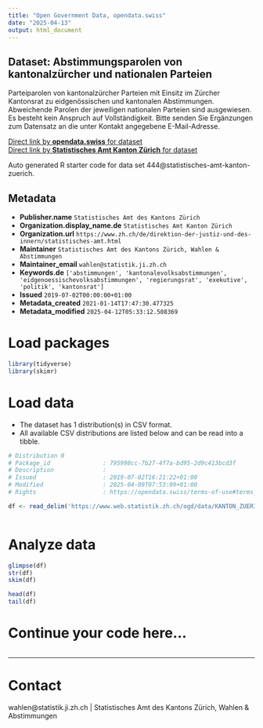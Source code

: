 ```yaml
---
title: "Open Government Data, opendata.swiss"
date: "2025-04-13"
output: html_document
---
```


## Dataset: Abstimmungsparolen von kantonalzürcher und nationalen Parteien

Parteiparolen von kantonalzürcher Parteien mit Einsitz im Zürcher Kantonsrat zu eidgenössischen und kantonalen Abstimmungen. Abweichende Parolen der jeweiligen nationalen Parteien sind ausgewiesen. Es besteht kein Anspruch auf Vollständigkeit. Bitte senden Sie Ergänzungen zum Datensatz an die unter Kontakt angegebene E-Mail-Adresse.

[Direct link by **opendata.swiss** for dataset](https://opendata.swiss/de/dataset/abstimmungsparolen-von-kantonalzurcher-und-nationalen-parteien)<br>
[Direct link by **Statistisches Amt Kanton Zürich** for dataset]()

Auto generated R starter code for data set 444@statistisches-amt-kanton-zuerich.

## Metadata

- **Publisher.name** `Statistisches Amt des Kantons Zürich`
- **Organization.display_name.de** `Statistisches Amt Kanton Zürich`
- **Organization.url** `https://www.zh.ch/de/direktion-der-justiz-und-des-innern/statistisches-amt.html`
- **Maintainer** `Statistisches Amt des Kantons Zürich, Wahlen & Abstimmungen`
- **Maintainer_email** `wahlen@statistik.ji.zh.ch`
- **Keywords.de** `['abstimmungen', 'kantonalevolksabstimmungen', 'eidgenoessischevolksabstimmungen', 'regierungsrat', 'exekutive', 'politik', 'kantonsrat']`
- **Issued** `2019-07-02T00:00:00+01:00`
- **Metadata_created** `2021-01-14T17:47:30.477325`
- **Metadata_modified** `2025-04-12T05:33:12.508369`


# Load packages

```r

library(tidyverse)
library(skimr)

```

# Load data

-   The dataset has 1 distribution(s) in CSV format.
-   All available CSV distributions are listed below and can be read into a tibble.

```r

# Distribution 0
# Package_id               : 795998cc-7b27-4f7a-bd95-2d9c413bcd3f
# Description              : 
# Issued                   : 2019-07-02T16:21:22+01:00
# Modified                 : 2025-04-09T07:53:09+01:00
# Rights                   : https://opendata.swiss/terms-of-use#terms_by

df <- read_delim('https://www.web.statistik.zh.ch/ogd/data/KANTON_ZUERICH_abstimmungsparolen.csv')



```

# Analyze data

```r

glimpse(df)
str(df)
skim(df)

head(df)
tail(df)

```

# Continue your code here...

```r

```

------------------------------------------------------------------------

# Contact

wahlen@statistik.ji.zh.ch | Statistisches Amt des Kantons Zürich, Wahlen & Abstimmungen

